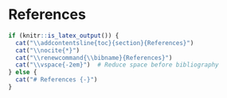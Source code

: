 
# References

```r
if (knitr::is_latex_output()) {
  cat("\\addcontentsline{toc}{section}{References}")
  cat("\\nocite{*}")
  cat("\\renewcommand{\\bibname}{References}")
  cat("\\vspace{-2em}")  # Reduce space before bibliography
} else {
  cat("# References {-}")
}
```